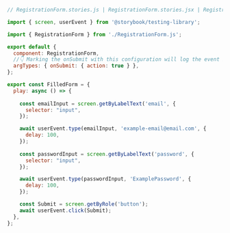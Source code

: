 ```js
// RegistrationForm.stories.js | RegistrationForm.stories.jsx | RegistrationForm.stories.ts | RegistrationForm.stories.tsx

import { screen, userEvent } from '@storybook/testing-library';

import { RegistrationForm } from './RegistrationForm.js';

export default {
  component: RegistrationForm,
  //👇 Marking the onSubmit with this configuration will log the event in the Actions panel
  argTypes: { onSubmit: { action: true } },
};

export const FilledForm = {
  play: async () => {
    
    const emailInput = screen.getByLabelText('email', {
      selector: "input",
    });

    await userEvent.type(emailInput, 'example-email@email.com', {
      delay: 100,
    });
    
    const passwordInput = screen.getByLabelText('password', {
      selector: "input",
    });

    await userEvent.type(passwordInput, 'ExamplePassword', {
      delay: 100,
    });

    const Submit = screen.getByRole('button');
    await userEvent.click(Submit);
  },
};
```